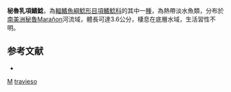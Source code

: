 {{Speciesbox
| genus = Gelanoglanis
| species = travieso
| authority = [[Rengifo|Rengifo]], [[Lujan|Lujan]], [[Taphorn|Taphorn]] & [[Petry|Petry]], 2008
| status = NE
| status_system = IUCN3.1
}}
'''秘魯乳項鰭鯰'''，為[[輻鰭魚綱|輻鰭魚綱]][[鯰形目|鯰形目]][[項鰭鯰科|項鰭鯰科]]的其中一[[種|種]]，為熱帶淡水魚類，分布於[[南美洲|南美洲]][[秘魯|秘魯]]Marañon河流域，體長可達3.6公分，棲息在底層水域，生活習性不明。

==参考文献==
*{{FishBase_species|genus=Gelanoglanis|species=travieso|year=2015|month=5}}

{{Taxonbar}}

[[Category:2008年描述的鱼类|M]]
[[Category:乳項鰭鯰屬|travieso]]